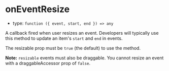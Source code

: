 
# onEventResize

- type: `function ({ event, start, end }) => any`

A callback fired when user resizes an event. Developers will typically use this method to update an item's `start` and `end` in <LinkTo kind="props" story="events">events</LinkTo>.

The <LinkTo kind="addons-drag-and-drop-props" story="resizable">resizable</LinkTo> prop must be `true` (the default) to use the method.

**Note:** `resizable` events must also be draggable. You cannot resize an event with a <LinkTo kind="addons-drag-and-drop-props" story="draggable-accessor">draggableAccessor</LinkTo> prop of `false`.

<Story id="addons-drag-and-drop-props--on-event-resize" />
